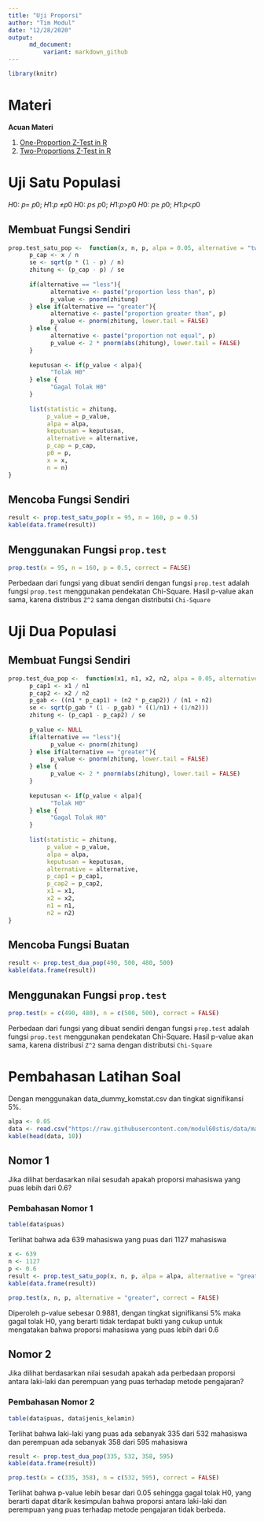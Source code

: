 ```yaml
---
title: "Uji Proporsi"
author: "Tim Modul"
date: "12/28/2020"
output: 
      md_document:
          variant: markdown_github
---
```


```r
library(knitr)
```

# Materi
**Acuan Materi**

1. [One-Proportion Z-Test in R](http://www.sthda.com/english/wiki/one-proportion-z-test-in-r)
2. [Two-Proportions Z-Test in R](http://www.sthda.com/english/wiki/two-proportions-z-test-in-r)

# Uji Satu Populasi

𝐻0: 𝑝= 𝑝0; 𝐻1:𝑝 ≠𝑝0
𝐻0: 𝑝≤ 𝑝0; 𝐻1:𝑝>𝑝0
𝐻0: 𝑝≥ 𝑝0; 𝐻1:𝑝<𝑝0

## Membuat Fungsi Sendiri
```r
prop.test_satu_pop <-  function(x, n, p, alpa = 0.05, alternative = "two.sided"){
      p_cap <- x / n
      se <- sqrt(p * (1 - p) / n)
      zhitung <- (p_cap - p) / se
      
      if(alternative == "less"){
            alternative <- paste("proportion less than", p)
            p_value <- pnorm(zhitung)
      } else if(alternative == "greater"){
            alternative <- paste("proportion greater than", p)
            p_value <- pnorm(zhitung, lower.tail = FALSE)
      } else {
            alternative <- paste("proportion not equal", p)
            p_value <- 2 * pnorm(abs(zhitung), lower.tail = FALSE)
      }
      
      keputusan <- if(p_value < alpa){
            "Tolak H0"
      } else {
            "Gagal Tolak H0"
      }
      
      list(statistic = zhitung,
           p_value = p_value,
           alpa = alpa,
           keputusan = keputusan,
           alternative = alternative,
           p_cap = p_cap,
           p0 = p,
           x = x,
           n = n)
}
```

## Mencoba Fungsi Sendiri
```r
result <- prop.test_satu_pop(x = 95, n = 160, p = 0.5)
kable(data.frame(result))
```

## Menggunakan Fungsi `prop.test`
```r
prop.test(x = 95, n = 160, p = 0.5, correct = FALSE)
```

Perbedaan dari fungsi yang dibuat sendiri dengan fungsi `prop.test` adalah fungsi `prop.test` menggunakan pendekatan Chi-Square. Hasil p-value akan sama, karena distribus `Z^2` sama dengan distributsi `Chi-Square`

# Uji Dua Populasi

## Membuat Fungsi Sendiri
```r
prop.test_dua_pop <-  function(x1, n1, x2, n2, alpa = 0.05, alternative = "two.sided"){
      p_cap1 <- x1 / n1
      p_cap2 <- x2 / n2
      p_gab <- ((n1 * p_cap1) + (n2 * p_cap2)) / (n1 + n2)
      se <- sqrt(p_gab * (1 - p_gab) * ((1/n1) + (1/n2)))
      zhitung <- (p_cap1 - p_cap2) / se
      
      p_value <- NULL
      if(alternative == "less"){
            p_value <- pnorm(zhitung)
      } else if(alternative == "greater"){
            p_value <- pnorm(zhitung, lower.tail = FALSE)
      } else {
            p_value <- 2 * pnorm(abs(zhitung), lower.tail = FALSE)
      }
      
      keputusan <- if(p_value < alpa){
            "Tolak H0"
      } else {
            "Gagal Tolak H0"
      }
      
      list(statistic = zhitung,
           p_value = p_value,
           alpa = alpa,
           keputusan = keputusan,
           alternative = alternative,
           p_cap1 = p_cap1,
           p_cap2 = p_cap2,
           x1 = x1,
           x2 = x2,
           n1 = n1,
           n2 = n2)
}
```

## Mencoba Fungsi Buatan
```r
result <- prop.test_dua_pop(490, 500, 480, 500)
kable(data.frame(result))
```

## Menggunakan Fungsi `prop.test`
```r
prop.test(x = c(490, 480), n = c(500, 500), correct = FALSE)
```
Perbedaan dari fungsi yang dibuat sendiri dengan fungsi `prop.test` adalah fungsi `prop.test` menggunakan pendekatan Chi-Square. Hasil p-value akan sama, karena distribusi `Z^2` sama dengan distributsi `Chi-Square`

# Pembahasan Latihan Soal
Dengan menggunakan data_dummy_komstat.csv dan tingkat signifikansi 5%.
```r
alpa <- 0.05
data <- read.csv("https://raw.githubusercontent.com/modul60stis/data/main/data_dummy_komstat.csv")
kable(head(data, 10))
```



## Nomor 1
Jika dilihat berdasarkan nilai sesudah apakah proporsi mahasiswa yang puas lebih dari 0.6?

### Pembahasan Nomor 1
```r
table(data$puas)
```

Terlihat bahwa ada 639 mahasiswa yang puas dari 1127 mahasiswa

```r
x <- 639
n <- 1127
p <- 0.6
result <- prop.test_satu_pop(x, n, p, alpa = alpa, alternative = "greater")
kable(data.frame(result))
```

```r
prop.test(x, n, p, alternative = "greater", correct = FALSE)
```

Diperoleh p-value sebesar 0.9881, dengan tingkat signifikansi 5% maka gagal tolak H0, yang berarti tidak terdapat bukti yang cukup untuk mengatakan bahwa proporsi mahasiswa yang puas lebih dari 0.6

## Nomor 2
Jika dilihat berdasarkan nilai sesudah apakah ada perbedaan proporsi antara laki-laki dan perempuan yang puas terhadap metode pengajaran?

### Pembahasan Nomor 2
```r
table(data$puas, data$jenis_kelamin)
```

Terlihat bahwa laki-laki yang puas ada sebanyak 335 dari 532 mahasiswa dan perempuan ada sebanyak 358 dari 595 mahasiswa

```r
result <- prop.test_dua_pop(335, 532, 358, 595)
kable(data.frame(result))
```

```r
prop.test(x = c(335, 358), n = c(532, 595), correct = FALSE)
```

Terlihat bahwa p-value lebih besar dari 0.05 sehingga gagal tolak H0, yang berarti dapat ditarik kesimpulan bahwa proporsi antara laki-laki dan perempuan yang puas terhadap metode pengajaran tidak berbeda.
